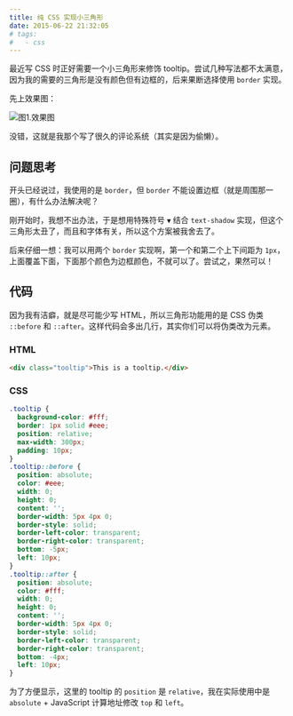 ```yaml
---
title: 纯 CSS 实现小三角形
date: 2015-06-22 21:32:05
# tags:
#   - css
---
```


最近写 CSS 时正好需要一个小三角形来修饰 tooltip。尝试几种写法都不太满意，因为我的需要的三角形是没有颜色但有边框的，后来果断选择使用 `border` 实现。<!--more-->

先上效果图：

![图1.效果图](./images/20150622213904.png)

没错，这就是我那个写了很久的评论系统（其实是因为偷懒）。

## 问题思考

开头已经说过，我使用的是 `border`，但 `border` 不能设置边框（就是周围那一圈），有什么办法解决呢？

刚开始时，我想不出办法，于是想用特殊符号 `▼` 结合 `text-shadow` 实现，但这个三角形太丑了，而且和字体有关，所以这个方案被我舍去了。

后来仔细一想：我可以用两个 `border` 实现啊，第一个和第二个上下间距为 `1px`，上面覆盖下面，下面那个颜色为边框颜色，不就可以了。尝试之，果然可以！

## 代码

因为我有洁癖，就是尽可能少写 HTML，所以三角形功能用的是 CSS 伪类 `::before` 和 `::after`。这样代码会多出几行，其实你们可以将伪类改为元素。

### HTML

```html
<div class="tooltip">This is a tooltip.</div>
```

### CSS

```css
.tooltip {
  background-color: #fff;
  border: 1px solid #eee;
  position: relative;
  max-width: 300px;
  padding: 10px;
}
.tooltip::before {
  position: absolute;
  color: #eee;
  width: 0;
  height: 0;
  content: '';
  border-width: 5px 4px 0;
  border-style: solid;
  border-left-color: transparent;
  border-right-color: transparent;
  bottom: -5px;
  left: 10px;
}
.tooltip::after {
  position: absolute;
  color: #fff;
  width: 0;
  height: 0;
  content: '';
  border-width: 5px 4px 0;
  border-style: solid;
  border-left-color: transparent;
  border-right-color: transparent;
  bottom: -4px;
  left: 10px;
}
```

为了方便显示，这里的 tooltip 的 `position` 是 `relative`，我在实际使用中是 `absolute` + JavaScript 计算地址修改 `top` 和 `left`。
